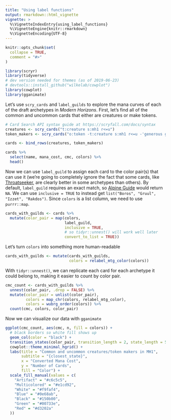 ```yaml
---
title: "Using label functions"
output: rmarkdown::html_vignette
vignette: >
  %\VignetteIndexEntry{using_label_functions}
  %\VignetteEngine{knitr::rmarkdown}
  %\VignetteEncoding{UTF-8}
---
```


```r
knitr::opts_chunk$set(
  collapse = TRUE,
  comment = "#>"
)
```

```r
library(scryr)
library(tidyverse)
# dev version needed for themes (as of 2019-06-23)
# devtools::install_github("wilkelab/cowplot")
library(cowplot)
library(gganimate)
```

Let's use `scry_cards` and `label_guilds` to explore the mana curves of each of 
the draft archetypes in *Modern Horizons*. First, let's find all of the common 
and uncommon cards that either are creatures or make tokens.
```r
# Card Search API syntax guide at https://scryfall.com/docs/syntax
creatures <- scry_cards("t:creature s:mh1 r<=u")
token_makers <- scry_cards("o:token -t:creature s:mh1 r<=u -'generous gift'")

cards <- bind_rows(creatures, token_makers)

cards %>% 
  select(name, mana_cost, cmc, colors) %>% 
  head()
```

Now we can use `label_guild` to assign each card to the color pair(s) that can 
use it (we're going to completely ignore the fact that some cards, like
[Throatseeker](https://scryfall.com/card/mh1/110/throatseeker), are clearly 
better in some archetypes than others). By default, `label_guild` requires an
exact match, so [Alpine Guide](https://scryfall.com/card/mh1/117/alpine-guide) 
would return `NA`. We can use `inclusive = TRUE` to instead get 
`list("Boros", "Gruul", "Izzet", "Rakdos")`. Since `colors` is a list column, we 
need to use `purrr::map`.

```r
cards_with_guilds <- cards %>% 
  mutate(color_pair = map(colors, 
                          label_guild, 
                          inclusive = TRUE, 
                          # so tidyr::unnest() will work well later
                          convert_to_list = TRUE))
```

Let's turn `colors` into something more human-readable
```r

cards_with_guilds <- mutate(cards_with_guilds,
                            colors = relabel_mtg_color(colors))
```

With `tidyr::unnest()`, we can replicate each card for each archetype it could 
belong to, making it easier to count by color pair.

```r
cmc_count <- cards_with_guilds %>% 
  unnest(color_pair, .drop = FALSE) %>% 
  mutate(color_pair = unlist(color_pair),
         colors = map_chr(colors, relabel_mtg_color),
         colors = wubrg_order(colors)) %>% 
  count(cmc, colors, color_pair)
```

Now we can visualize our data with `gganimate`
```r
ggplot(cmc_count, aes(cmc, n, fill = colors)) + 
  # black borders so white fill shows up
  geom_col(color = "black") +
  transition_states(color_pair, transition_length = 2, state_length = 5) +
  cowplot::theme_minimal_hgrid() +
  labs(title = "Common and uncommon creatures/token makers in MH1",
       subtitle = "{closest_state}", 
       x = "Converted Mana Cost", 
       y = "Number of Cards",
       fill = "Color") +
  scale_fill_manual(values = c(
    "Artifact" = "#c6c5c5",
    "Multicolored" = "#e1cd92",
    "White" = "#f9faf4",
    "Blue" = "#0e68ab",
    "Black" = "#150b00",
    "Green" = "#00733e",
    "Red" = "#d3202a"
  ))
```

